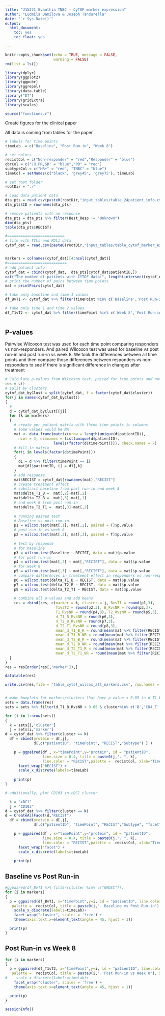 ```yaml
---
title: "J15221 Evanthia TNBC - CyTOF marker expression"
author: "Ludmila Danilova & Joseph Tandurella"
date: "`r Sys.Date()`"
output:
  html_document:
    toc: yes
    toc_float: yes

---
```


```r
knitr::opts_chunk$set(echo = TRUE, message = FALSE,
                      warning = FALSE)
rm(list = ls())

library(dplyr)
library(ggplot2)
library(ggpubr)
library(ggrepel)
library(data.table)
library("DT")
library(gridExtra)
library(scales)

source("functions.r")
```

Create figures for the clinical paper

All data is coming from tables for the paper


```r
# labels for time points
timeLab  = c("Baseline", "Post Run-in", "Week 8")

# set colors
recistCol = c("Non-responder" = "red","Responder" = "blue")
cbrCol = c("CR,PR,SD" = "blue","PD" = "red")
subtypeCol = c("HR+" = "red", "TNBC" = "blue")
timeCol = setNames(c("black", 'grey45', 'grey75'), timeLab)

# set root folder
rootDir = "./"

# Load data patient data
dta_pts = read.csv(paste0(rootDir,"input_tables/table_24patient_info.csv"), row.names = 1)
dta_pts$ID = rownames(dta_pts)

# remove patients with no response
dta_pts = dta_pts %>% filter(Best_Resp != "Unknown")
dim(dta_pts)
table(dta_pts$RECIST)

#==========================
# file with TILs and PDL1 data
cytof_dat = read.csv(paste0(rootDir,"input_tables/table_cytof_marker_expression.csv"))


markers = colnames(cytof_dat)[4:ncol(cytof_dat)]
#===========================
# add patient info 
cytof_dat = cbind(cytof_dat,  dta_pts[cytof_dat$patientID,])
cat("The number of patients with CYTOF data:", length(intersect(cytof_dat$patientID, dta_pts$ID)))
# print the number of pairs between time points
mat = printPairs(cytof_dat)

# take only baseline and time 1 values
df_BvT1 <- cytof_dat %>% filter(timePoint %in% c('Baseline','Post Run-in'))

# take only time 1 and time 2 values
df_T1vT2 <- cytof_dat %>% filter(timePoint %in% c('Week 8','Post Run-in'))



```


## P-values

Pairwise Wilcoxon test was used for each time point comparing responders vs non-responders. And paired Wilcoxon test was used for baseline vs post run-in and post run-in vs week 8.
We took the differences between all time points and then compare those differences between  responders vs non-responders to see if there is significant difference in changes after treatment

```r

# Calculate p-values from Wilcoxon test: paired for time points and not paired for response
res = c()
# split by clusters
cytof_dat_byClust = split(cytof_dat, f = factor(cytof_dat$cluster))
for(j in names(cytof_dat_byClust))
{
  #
  d = cytof_dat_byClust[[j]]
  for (k in markers)
  {
    # create per patient matrix with three time points in columns
    # some values would be NA
    mat <- data.frame(matrix(nrow = length(unique(d$patientID)),
      ncol = 3, dimnames = list(unique(d$patientID),
                      levels(factor(d$timePoint)))), check.names = F)
    # fill in matrix
    for(i in levels(factor(d$timePoint)))
    {
      d1 = d %>% filter(timePoint == i)
      mat[d1$patientID, i] = d1[,k]
    }
    # add response
    mat$RECIST = cytof_dat[rownames(mat),"RECIST"]
    # create treatment effect 
    # substract baseline from post run-in and week 8 
    mat$delta_T1_B =  mat[,2]-mat[,1]
    mat$delta_T2_B =  mat[,3]-mat[,1]
    # and week 8 from post run-in 
    mat$delta_T2_T1 =  mat[,3]-mat[,2]
    
    # running paired test
    # Baseline vs post run-in
    p1 = wilcox.test(mat[,1], mat[,2], paired = T)$p.value
    # post run-in vs week 8
    p2 = wilcox.test(mat[,2], mat[,3], paired = T)$p.value
    
    # test by response
    # for baseline 
    p3 = wilcox.test(Baseline ~ RECIST, data = mat)$p.value
    # for post run-in 
    p4 = wilcox.test(mat[,2] ~ mat[,"RECIST"], data = mat)$p.value
    # for week 8
    p5 = wilcox.test(mat[,3] ~ mat[,"RECIST"], data = mat)$p.value
    # compare differences in treatment effect in responders vs non-responders
    p6 = wilcox.test(delta_T1_B ~ RECIST, data = mat)$p.value
    p7 = wilcox.test(delta_T2_B ~ RECIST, data = mat)$p.value
    p8 = wilcox.test(delta_T2_T1 ~ RECIST, data = mat)$p.value
   
    # combine all p-values and add means
    res = rbind(res, c(marker = k, cluster = j, BvsT1 = round(p1,3),
                       T1vsT2 = round(p2,3), B_RvsNR = round(p3,3), 
                       T1_RvsNR = round(p4,3), T2_RvsNR = round(p5,3), 
                       d_T1_B_RvsNR = round(p6,3), 
                       d_T2_B_RvsNR = round(p7,3), 
                       d_T2_T1_RvsNR = round(p8,3),
                       mean_d_T1_B_R = round(mean(mat %>% filter(RECIST == "Responder") %>% select(delta_T1_B) %>% unlist(), na.rm = T),3),
                       mean_d_T1_B_NR = round(mean(mat %>% filter(RECIST == "Non-responder") %>% select(delta_T1_B) %>% unlist(), na.rm = T),3),
                       mean_d_T2_B_R = round(mean(mat %>% filter(RECIST == "Responder") %>% select(delta_T2_B) %>% unlist(), na.rm = T),3),
                       mean_d_T2_B_NR = round(mean(mat %>% filter(RECIST == "Non-responder") %>% select(delta_T2_B) %>% unlist(), na.rm = T),3),
                       mean_d_T2_T1_R = round(mean(mat %>% filter(RECIST == "Responder") %>% select(delta_T2_T1) %>% unlist(), na.rm = T),3),
                       mean_d_T2_T1_NR = round(mean(mat %>% filter(RECIST == "Non-responder") %>% select(delta_T2_T1) %>% unlist(), na.rm = T),3)))
  }
}
res = res[order(res[,'marker']),]

datatable(res)

write.csv(res,file = "table_cytof_wilcox_all_markers.csv", row.names = F)


# make boxplots for markers/clusters that have p-value < 0.05 in d_T1_B_RvsNR
sets = data.frame(res)
sets = sets %>% filter(d_T1_B_RvsNR < 0.05 & cluster%in% c('B','CD4_T','CD8_T','DNT','DPT','NK_like',"cDC1"))

for (i in 1:nrow(sets))
{
  k = sets[i,'cluster']
  j = sets[i,'marker']
d = cytof_dat %>% filter(cluster == k)
  df = cbind(protein = d[,j], 
             d[,c("patientID", "timePoint", "RECIST","Subtype") ] )

    p = ggpaired(df , x="timePoint",y="protein", id = "patientID", 
                 line.size = 0.4, title = paste0(j,". ", k), 
                 line.color = "RECIST",palette =  recistCol, xlab="Time") +
      facet_wrap("RECIST") +
      scale_x_discrete(labels=timeLab)
    
    print(p)
}

# additionally, plot CD103 in cDC1 cluster

  k = "cDC1"
  j = "CD103"
d = cytof_dat %>% filter(cluster == k)
d = CreateAllFacet(d,"RECIST")
  df = cbind(protein = d[,j], 
             d[,c("patientID", "timePoint", "RECIST","Subtype", "facet") ] )

    p = ggpaired(df , x="timePoint",y="protein", id = "patientID", 
                 line.size = 0.4, title = paste0(j,". ", k), 
                 line.color = "RECIST",palette =  recistCol, xlab="Time") +
      facet_wrap("facet") +
      scale_x_discrete(labels=timeLab)
    
    print(p)

```


## Baseline vs Post Run-in 

```r
#ggpaired(df_BvT1 %>% filter(cluster %in% c("GMDSC")),
for (i in markers)
{
  p = ggpaired(df_BvT1, x="timePoint",y=i, id = "patientID", line.color = "RECIST", line.size = 1,
   palette =  recistCol, title = paste0(i,". Baseline vs Post Run-in"), xlab="Time", ylab="MMI") + 
    scale_x_discrete(labels=timeLab)+ 
    facet_wrap("cluster", scales = 'free') +
    theme(axis.text.x=element_text(angle = 45, hjust = 1))

  print(p)
}


```

## Post Run-in vs Week 8

```r

for (i in markers)
{
  p = ggpaired(df_T1vT2, x="timePoint",y=i, id = "patientID", line.color = "RECIST", line.size = 1,
   palette =  recistCol, title = paste0(i,". Post Run-in vs Week 8"), xlab="Time", ylab="MMI") +
#    scale_x_discrete(labels=timeLab)+
    facet_wrap("cluster", scales = 'free') +
    theme(axis.text.x=element_text(angle = 45, hjust = 1))

  print(p)
}

```

```r
sessionInfo()
```